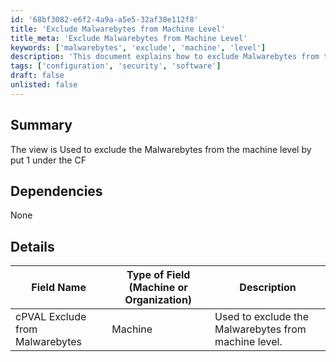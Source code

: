 ```yaml
---
id: '68bf3082-e6f2-4a9a-a5e5-32af30e112f8'
title: 'Exclude Malwarebytes from Machine Level'
title_meta: 'Exclude Malwarebytes from Machine Level'
keywords: ['malwarebytes', 'exclude', 'machine', 'level']
description: 'This document explains how to exclude Malwarebytes from the machine level by setting a specific configuration field. It provides details on the relevant field name and its usage within the system.'
tags: ['configuration', 'security', 'software']
draft: false
unlisted: false
---
```

## Summary

The view is Used to exclude the Malwarebytes from the machine level by put 1 under the CF

## Dependencies

None

## Details

| Field Name                          | Type of Field (Machine or Organization) | Description                                      |
|-------------------------------------|------------------------------------------|--------------------------------------------------|
| cPVAL Exclude from Malwarebytes     | Machine                                  | Used to exclude the Malwarebytes from machine level. |












